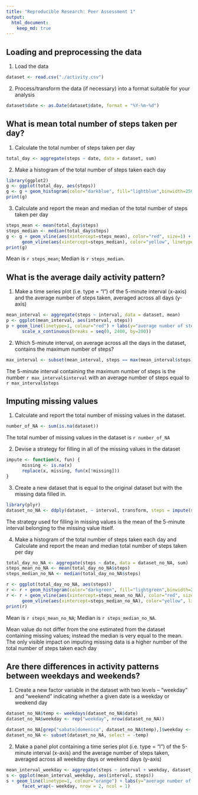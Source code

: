 ```yaml
---
title: "Reproducible Research: Peer Assessment 1"
output: 
  html_document:
    keep_md: true
---
```



## Loading and preprocessing the data
1. Load the data
```r
dataset <- read.csv("./activity.csv")
```
2. Process/transform the data (if necessary) into a format suitable for your analysis
```r
dataset$date <- as.Date(dataset$date, format = "%Y-%m-%d")
```

## What is mean total number of steps taken per day?
1. Calculate the total number of steps taken per day
```r
total_day <- aggregate(steps ~ date, data = dataset, sum)
```

2. Make a histogram of the total number of steps taken each day
```r
library(ggplot2)
g <- ggplot(total_day, aes(steps))
g <- g + geom_histogram(color="darkblue", fill="lightblue",binwidth=2500)
print(g)
```

3. Calculate and report the mean and median of the total number of steps taken per day
```r
steps_mean <- mean(total_day$steps)
steps_median <- median(total_day$steps)
g <- g + geom_vline(aes(xintercept=steps_mean), color="red", size=1) +
      geom_vline(aes(xintercept=steps_median), color="yellow", linetype="dashed", size=1)
print(g)
```

Mean is `r steps_mean`; Median is `r steps_median`.

## What is the average daily activity pattern?
1. Make a time series plot (i.e. type = "l") of the 5-minute interval (x-axis) and the average number of steps taken, averaged across all days (y-axis)
```r
mean_interval <- aggregate(steps ~ interval, data = dataset, mean)
p <- ggplot(mean_interval, aes(interval, steps))
p + geom_line(linetype=1, colour="red") + labs(y="average number of steps") +
      scale_x_continuous(breaks = seq(0, 2400, by=200))
```

2. Which 5-minute interval, on average across all the days in the dataset, contains the maximum number of steps?
```r
max_interval <- subset(mean_interval, steps == max(mean_interval$steps))
```

The 5-minute interval containing the maximum number of steps is the number `r max_interval$interval` with an average number of steps equal to `r max_interval$steps`

## Imputing missing values
1. Calculate and report the total number of missing values in the dataset.
```r
number_of_NA <- sum(is.na(dataset))
```

The total number of missing values in the dataset is `r number_of_NA`

2. Devise a strategy for filling in all of the missing values in the dataset
```r
impute <- function(x, fun) {
      missing <- is.na(x)
      replace(x, missing, fun(x[!missing]))
}
```


3. Create a new dataset that is equal to the original dataset but with the missing data filled in.
```r
library(plyr)
dataset_no_NA <- ddply(dataset, ~ interval, transform, steps = impute(steps, mean))
```

The strategy used for filling in missing values is the mean of the 5-minute interval belonging to the missing value itself.  

4. Make a histogram of the total number of steps taken each day and Calculate and report the mean and median total number of steps taken per day
```r
total_day_no_NA <- aggregate(steps ~ date, data = dataset_no_NA, sum)
steps_mean_no_NA <- mean(total_day_no_NA$steps)
steps_median_no_NA <- median(total_day_no_NA$steps)

r <- ggplot(total_day_no_NA, aes(steps))
r <- r + geom_histogram(color="darkgreen", fill="lightgreen",binwidth=2500)
r <- r + geom_vline(aes(xintercept=steps_mean_no_NA), color="red", size=1) +
      geom_vline(aes(xintercept=steps_median_no_NA), color="yellow", linetype="dashed", size=1)
print(r)
```

Mean is `r steps_mean_no_NA`; Median is `r steps_median_no_NA`.

Mean value do not differ from the one estimated from the dataset containing missing values; instead the median is very equal to the mean.
The only visible impact on imputing missing data is a higher number of the total number of steps taken each day 

## Are there differences in activity patterns between weekdays and weekends?
1. Create a new factor variable in the dataset with two levels – “weekday” and “weekend” indicating whether a given date is a weekday or weekend day
```r
dataset_no_NA$temp <- weekdays(dataset_no_NA$date)
dataset_no_NA$weekday <- rep("weekday", nrow(dataset_no_NA))

dataset_no_NA[grep("sabato|domenica", dataset_no_NA$temp),]$weekday <- "weekend"
dataset_no_NA <- subset(dataset_no_NA, select = -temp)
```

2. Make a panel plot containing a time series plot (i.e. type = "l") of the 5-minute interval (x-axis) and the average number of steps taken, averaged across all weekday days or weekend days (y-axis)
```r
mean_interval_weekday <- aggregate(steps ~ interval + weekday, dataset_no_NA, mean)
s <- ggplot(mean_interval_weekday, aes(interval, steps))
s + geom_line(linetype=1, colour="orange") + labs(y="average number of steps") + 
      facet_wrap(~ weekday, nrow = 2, ncol = 1)
```